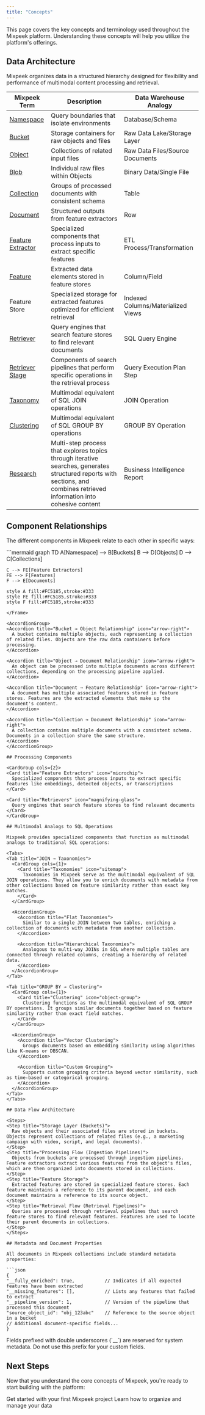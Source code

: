 ```yaml
---
title: "Concepts"
---
```


<Note>
  This page covers the key concepts and terminology used throughout the Mixpeek platform. Understanding these concepts will help you utilize the platform's offerings.
</Note>

## Data Architecture

Mixpeek organizes data in a structured hierarchy designed for flexibility and performance of multimodal content processing and retrieval.


| Mixpeek Term | Description | Data Warehouse Analogy |
|--------------|-------------|-----------------------------------|
| [Namespace](/management/namespaces) | Query boundaries that isolate environments | Database/Schema |
| [Bucket](/management/buckets) | Storage containers for raw objects and files | Raw Data Lake/Storage Layer |
| [Object](/management/buckets#objects) | Collections of related input files | Raw Data Files/Source Documents |
| [Blob](/management/buckets#blobs) | Individual raw files within Objects | Binary Data/Single File |
| [Collection](/management/collections) | Groups of processed documents with consistent schema | Table |
| [Document](/management/collections#documents) | Structured outputs from feature extractors | Row |
| [Feature Extractor](/extraction/overview) | Specialized components that process inputs to extract specific features | ETL Process/Transformation |
| [Feature](/management/features) | Extracted data elements stored in feature stores | Column/Field |
| Feature Store | Specialized storage for extracted features optimized for efficient retrieval | Indexed Columns/Materialized Views |
| [Retriever](/search/retrievers) | Query engines that search feature stores to find relevant documents | SQL Query Engine |
| [Retriever Stage](/search/stages) | Components of search pipelines that perform specific operations in the retrieval process | Query Execution Plan Step |
| [Taxonomy](/enrichment/taxonomies) | Multimodal equivalent of SQL JOIN operations | JOIN Operation |
| [Clustering](/enrichment/clusters) | Multimodal equivalent of SQL GROUP BY operations | GROUP BY Operation |
| [Research](/search/research) | Multi-step process that explores topics through iterative searches, generates structured reports with sections, and combines retrieved information into cohesive content | Business Intelligence Report |



## Component Relationships

The different components in Mixpeek relate to each other in specific ways:

<Frame>
  ```mermaid
  graph TD
    A[Namespace] --> B[Buckets]
    B --> D[Objects]
    D --> C[Collections]
    
    C --> FE[Feature Extractors]
    FE --> F[Features]
    F --> E[Documents]
    
    style A fill:#FC5185,stroke:#333
    style FE fill:#FC5185,stroke:#333
    style F fill:#FC5185,stroke:#333
  ```
</Frame>

<AccordionGroup>
  <Accordion title="Bucket → Object Relationship" icon="arrow-right">
    A bucket contains multiple objects, each representing a collection of related files. Objects are the raw data containers before processing.
  </Accordion>

  <Accordion title="Object → Document Relationship" icon="arrow-right">
    An object can be processed into multiple documents across different collections, depending on the processing pipeline applied.
  </Accordion>

  <Accordion title="Document → Feature Relationship" icon="arrow-right">
    A document has multiple associated features stored in feature stores. Features are the extracted elements that make up the document's content.
  </Accordion>

  <Accordion title="Collection → Document Relationship" icon="arrow-right">
    A collection contains multiple documents with a consistent schema. Documents in a collection share the same structure.
  </Accordion>
</AccordionGroup>

## Processing Components

<CardGroup cols={2}>
  <Card title="Feature Extractors" icon="microchip">
    Specialized components that process inputs to extract specific features like embeddings, detected objects, or transcriptions
  </Card>

  <Card title="Retrievers" icon="magnifying-glass">
    Query engines that search feature stores to find relevant documents
  </Card>
</CardGroup>

## Multimodal Analogs to SQL Operations

Mixpeek provides specialized components that function as multimodal analogs to traditional SQL operations:

<Tabs>
  <Tab title="JOIN → Taxonomies">
    <CardGroup cols={1}>
      <Card title="Taxonomies" icon="sitemap">
        Taxonomies in Mixpeek serve as the multimodal equivalent of SQL JOIN operations. They allow you to enrich documents with metadata from other collections based on feature similarity rather than exact key matches.
      </Card>
    </CardGroup>

    <AccordionGroup>
      <Accordion title="Flat Taxonomies">
        Similar to a single JOIN between two tables, enriching a collection of documents with metadata from another collection.
      </Accordion>

      <Accordion title="Hierarchical Taxonomies">
        Analogous to multi-way JOINs in SQL where multiple tables are connected through related columns, creating a hierarchy of related data.
      </Accordion>
    </AccordionGroup>
  </Tab>

  <Tab title="GROUP BY → Clustering">
    <CardGroup cols={1}>
      <Card title="Clustering" icon="object-group">
        Clustering functions as the multimodal equivalent of SQL GROUP BY operations. It groups similar documents together based on feature similarity rather than exact field matches.
      </Card>
    </CardGroup>

    <AccordionGroup>
      <Accordion title="Vector Clustering">
        Groups documents based on embedding similarity using algorithms like K-means or DBSCAN.
      </Accordion>

      <Accordion title="Custom Grouping">
        Supports custom grouping criteria beyond vector similarity, such as time-based or categorical grouping.
      </Accordion>
    </AccordionGroup>
  </Tab>
</Tabs>

## Data Flow Architecture

<Steps>
  <Step title="Storage Layer (Buckets)">
    Raw objects and their associated files are stored in buckets. Objects represent collections of related files (e.g., a marketing campaign with video, script, and legal documents).
  </Step>
  <Step title="Processing Flow (Ingestion Pipelines)">
    Objects from buckets are processed through ingestion pipelines. Feature extractors extract various features from the object's files, which are then organized into documents stored in collections.
  </Step>
  <Step title="Feature Storage">
    Extracted features are stored in specialized feature stores. Each feature maintains a reference to its parent document, and each document maintains a reference to its source object.
  </Step>
  <Step title="Retrieval Flow (Retrieval Pipelines)">
    Queries are processed through retrieval pipelines that search feature stores to find relevant features. Features are used to locate their parent documents in collections.
  </Step>
</Steps>

## Metadata and Document Properties

All documents in Mixpeek collections include standard metadata properties:

```json
{
  "__fully_enriched": true,           // Indicates if all expected features have been extracted
  "__missing_features": [],           // Lists any features that failed to extract
  "__pipeline_version": 1,            // Version of the pipeline that processed this document
  "source_object_id": "obj_123abc"    // Reference to the source object in a bucket
  // Additional document-specific fields...
}
```

<Warning>
  Fields prefixed with double underscores (`__`) are reserved for system metadata. Do not use this prefix for your custom fields.
</Warning>

## Next Steps

Now that you understand the core concepts of Mixpeek, you're ready to start building with the platform:

<CardGroup cols={2}>
  <Card title="Quickstart Guide" icon="rocket" href="/overview/quickstart">
    Get started with your first Mixpeek project
  </Card>
  
  <Card title="Data Management" icon="database" href="/management/namespaces">
    Learn how to organize and manage your data
  </Card>
</CardGroup>
